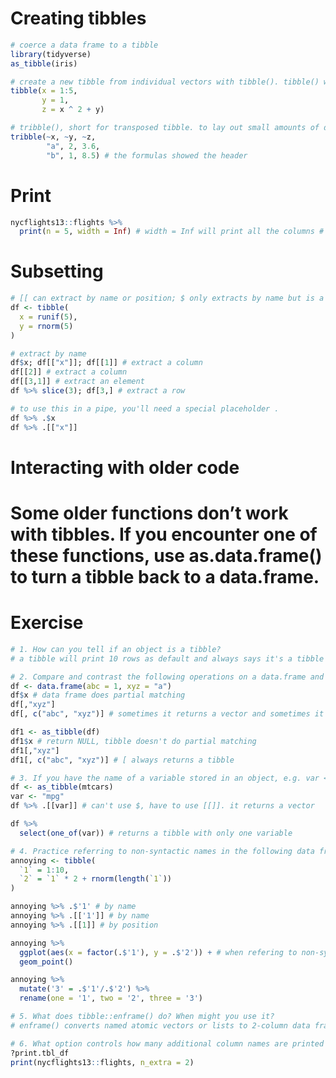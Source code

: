 
# Creating tibbles
```{r}
# coerce a data frame to a tibble
library(tidyverse)
as_tibble(iris)

# create a new tibble from individual vectors with tibble(). tibble() will automatically recycle inputs of length 1
tibble(x = 1:5,
       y = 1,
       z = x ^ 2 + y)

# tribble(), short for transposed tibble. to lay out small amounts of data
tribble(~x, ~y, ~z,
        "a", 2, 3.6,
        "b", 1, 8.5) # the formulas showed the header
```

# Print
```{r}
nycflights13::flights %>% 
  print(n = 5, width = Inf) # width = Inf will print all the columns # section 10.3.1 introduces how to print
```

# Subsetting
```{r}
# [[ can extract by name or position; $ only extracts by name but is a little less typing.
df <- tibble(
  x = runif(5),
  y = rnorm(5)
)

# extract by name
df$x; df[["x"]]; df[[1]] # extract a column
df[[2]] # extract a column
df[[3,1]] # extract an element
df %>% slice(3); df[3,] # extract a row

# to use this in a pipe, you'll need a special placeholder .
df %>% .$x
df %>% .[["x"]]
```

# Interacting with older code
# Some older functions don’t work with tibbles. If you encounter one of these functions, use as.data.frame() to turn a tibble back to a data.frame.

# Exercise
```{r}
# 1. How can you tell if an object is a tibble?
# a tibble will print 10 rows as default and always says it's a tibble and shows the type of each column. a data frame will print all the rows and columns.

# 2. Compare and contrast the following operations on a data.frame and equivalent tibble. 
df <- data.frame(abc = 1, xyz = "a")
df$x # data frame does partial matching
df[,"xyz"]
df[, c("abc", "xyz")] # sometimes it returns a vector and sometimes it returns a data frame.

df1 <- as_tibble(df)
df1$x # return NULL, tibble doesn't do partial matching
df1[,"xyz"]
df1[, c("abc", "xyz")] # [ always returns a tibble

# 3. If you have the name of a variable stored in an object, e.g. var <- "mpg", how can you extract the reference variable from a tibble?
df <- as_tibble(mtcars)
var <- "mpg"
df %>% .[[var]] # can't use $, have to use [[]]. it returns a vector

df %>% 
  select(one_of(var)) # returns a tibble with only one variable

# 4. Practice referring to non-syntactic names in the following data frame by (1) Extracting the variable called 1. (2) Plotting a scatterplot of 1 vs 2. (3) Creating a new column called 3 which is 2 divided by 1. (4) Renaming the columns to one, two and three.
annoying <- tibble(
  `1` = 1:10,
  `2` = `1` * 2 + rnorm(length(`1`))
)

annoying %>% .$'1' # by name
annoying %>% .[['1']] # by name
annoying %>% .[[1]] # by position

annoying %>% 
  ggplot(aes(x = factor(.$'1'), y = .$'2')) + # when refering to non-syntactice names, you'll have to use the subsetting way to refer to them
  geom_point()

annoying %>% 
  mutate('3' = .$'1'/.$'2') %>% 
  rename(one = '1', two = '2', three = '3')

# 5. What does tibble::enframe() do? When might you use it?
# enframe() converts named atomic vectors or lists to 2-column data frames. deframe() converts 2-column data frames to a named vector or list.

# 6. What option controls how many additional column names are printed at the footer of a tibble?
?print.tbl_df
print(nycflights13::flights, n_extra = 2)
```
